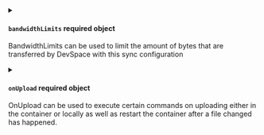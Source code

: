 

<PartialPrintLogs />


<PartialStartContainer />


<PartialPath />


<PartialExcludePaths />


<PartialExcludeFile />


<PartialDownloadExcludePaths />


<PartialDownloadExcludeFile />


<PartialUploadExcludePaths />


<PartialUploadExcludeFile />


<PartialInitialSync />


<PartialInitialSyncCompareBy />


<PartialDisableDownload />


<PartialDisableUpload />


<PartialNoWatch />


<PartialPolling />


<PartialWaitInitialSync />



<details className="config-field" data-expandable="true">
<summary>

#### `bandwidthLimits` <span class="config-field-required" data-required="false">required</span> <span class="config-field-type">object</span> <span class="config-field-default"></span>

BandwidthLimits can be used to limit the amount of bytes that are transferred by DevSpace with this
sync configuration

</summary>

<PartialBandwidthLimits />


</details>



<details className="config-field" data-expandable="true">
<summary>

#### `onUpload` <span class="config-field-required" data-required="false">required</span> <span class="config-field-type">object</span> <span class="config-field-default"></span>

OnUpload can be used to execute certain commands on uploading either in the container or locally as
well as restart the container after a file changed has happened.

</summary>

<PartialOnUpload />


</details>
